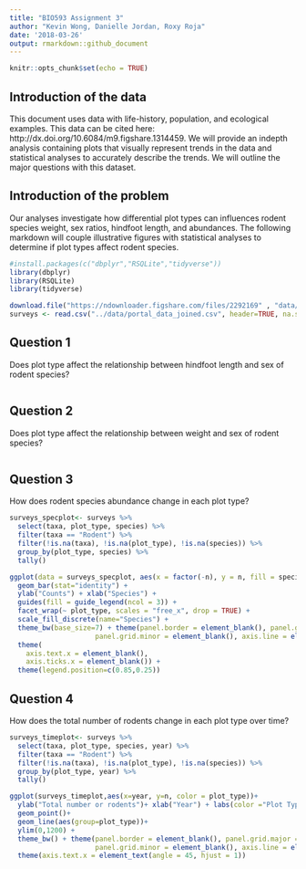 ```yaml
---
title: "BIO593 Assignment 3"
author: "Kevin Wong, Danielle Jordan, Roxy Roja"
date: '2018-03-26'
output: rmarkdown::github_document
---
```


```r
knitr::opts_chunk$set(echo = TRUE)
```

## Introduction of the data

This document uses data with life-history, population, and ecological examples. This data can be cited here: http://dx.doi.org/10.6084/m9.figshare.1314459. We will provide an indepth analysis containing plots that visually represent trends in the data and statistical analyses to accurately describe the trends. We will outline the major questions with this dataset.

## Introduction of the problem

Our analyses investigate how differential plot types can influences rodent species weight, sex ratios, hindfoot length, and abundances. The following markdown will couple illustrative figures with statistical analyses to determine if plot types affect rodent species. 

```r
#install.packages(c("dbplyr","RSQLite","tidyverse"))
library(dbplyr)
library(RSQLite)
library(tidyverse)
```

```r
download.file("https://ndownloader.figshare.com/files/2292169" , "data/portal_data_joined.csv") 
surveys <- read.csv("../data/portal_data_joined.csv", header=TRUE, na.strings = c("","NA")) #uploading csv
```

## Question 1
Does plot type affect the relationship between hindfoot length and sex of rodent species? 

``` r

```

## Question 2
Does plot type affect the relationship between weight and sex of rodent species? 
```r

```

## Question 3
How does rodent species abundance change in each plot type? 
```r
surveys_specplot<- surveys %>% 
  select(taxa, plot_type, species) %>%
  filter(taxa == "Rodent") %>% 
  filter(!is.na(taxa), !is.na(plot_type), !is.na(species)) %>%
  group_by(plot_type, species) %>%
  tally()

ggplot(data = surveys_specplot, aes(x = factor(-n), y = n, fill = species)) +
  geom_bar(stat="identity") +
  ylab("Counts") + xlab("Species") + 
  guides(fill = guide_legend(ncol = 3)) +
  facet_wrap(~ plot_type, scales = "free_x", drop = TRUE) +
  scale_fill_discrete(name="Species") +
  theme_bw(base_size=7) + theme(panel.border = element_blank(), panel.grid.major = element_blank(),
                     panel.grid.minor = element_blank(), axis.line = element_line(colour = "black")) +
  theme(
    axis.text.x = element_blank(),
    axis.ticks.x = element_blank()) +
  theme(legend.position=c(0.85,0.25)) 

```


## Question 4
How does the total number of rodents change in each plot type over time?
```r
surveys_timeplot<- surveys %>% 
  select(taxa, plot_type, species, year) %>%
  filter(taxa == "Rodent") %>% 
  filter(!is.na(taxa), !is.na(plot_type), !is.na(species)) %>%
  group_by(plot_type, year) %>%
  tally()

ggplot(surveys_timeplot,aes(x=year, y=n, color = plot_type))+
  ylab("Total number or rodents")+ xlab("Year") + labs(color ="Plot Type") +
  geom_point()+
  geom_line(aes(group=plot_type))+
  ylim(0,1200) +
  theme_bw() + theme(panel.border = element_blank(), panel.grid.major = element_blank(),
                     panel.grid.minor = element_blank(), axis.line = element_line(colour = "black")) +
  theme(axis.text.x = element_text(angle = 45, hjust = 1))
```